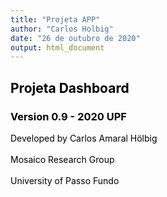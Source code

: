 ```yaml
---
title: "Projeta APP"
author: "Carlos Holbig"
date: "26 de outubro de 2020"
output: html_document
---
```


<style type = "text/css">
h1,h2,h3 {color: black;}
</style>

## Projeta Dashboard
### Version 0.9 - 2020 UPF

<span style="color:black">
Developed by Carlos Amaral Hölbig<br><br>
Mosaico Research Group<br><br>
University of Passo Fundo
</span>
